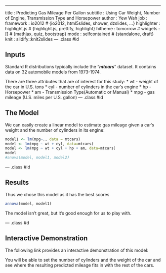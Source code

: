 ---
title       : Predicting Gas Mileage Per Gallon
subtitle    : Using Car Weight, Number of Engine, Transmission Type and Horsepower
author      : Yew Wah
job         : 
framework   : io2012        # {io2012, html5slides, shower, dzslides, ...}
highlighter : highlight.js  # {highlight.js, prettify, highlight}
hitheme     : tomorrow      # 
widgets     : []            # {mathjax, quiz, bootstrap}
mode        : selfcontained # {standalone, draft}
knit        : slidify::knit2slides
--- .class #id

## Inputs
Standard R distributions typically include the "***mtcars***" dataset. It contains data on 32 automobile models from 1973-1974.
<p>
There are three attributes that are of interest for this study:
* wt - weight of the car in U.S. tons
* cyl - number of cylinders in the car's engine
* hp - Horsepower
* am - Transmission Type(Automatic or Manual)
* mpg - gas mileage (U.S. miles per U.S. gallon)
--- .class #id 

## The Model
We can easily create a linear model to estimate gas mileage given
a car's weight and the number of cylinders in its engine:
```r
model1 <- lm(mpg~., data = mtcars)
model <- lm(mpg ~ wt + cyl, data=mtcars)
model <- lm(mpg ~ wt + cyl + hp + am, data=mtcars)
model
#anova(model, model1, model2)
```
--- .class #id 

## Results

Thus we chose this model as it has the best scores

```r
annova(model, model1)
```
The model isn't great, but it's good enough for us to play with.

--- .class #d

## Interactive Demonstration

The following link provides an interactive demonstration of this model:    
   
You will be able to set the number of cylinders and the weight of
the car and see where the resulting predicted mileage fits in with
the rest of the cars.


